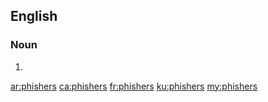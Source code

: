 ==English==

===Noun===
{{head|en|noun plural form}}

# {{plural of|phisher|lang=en}}

[[ar:phishers]]
[[ca:phishers]]
[[fr:phishers]]
[[ku:phishers]]
[[my:phishers]]